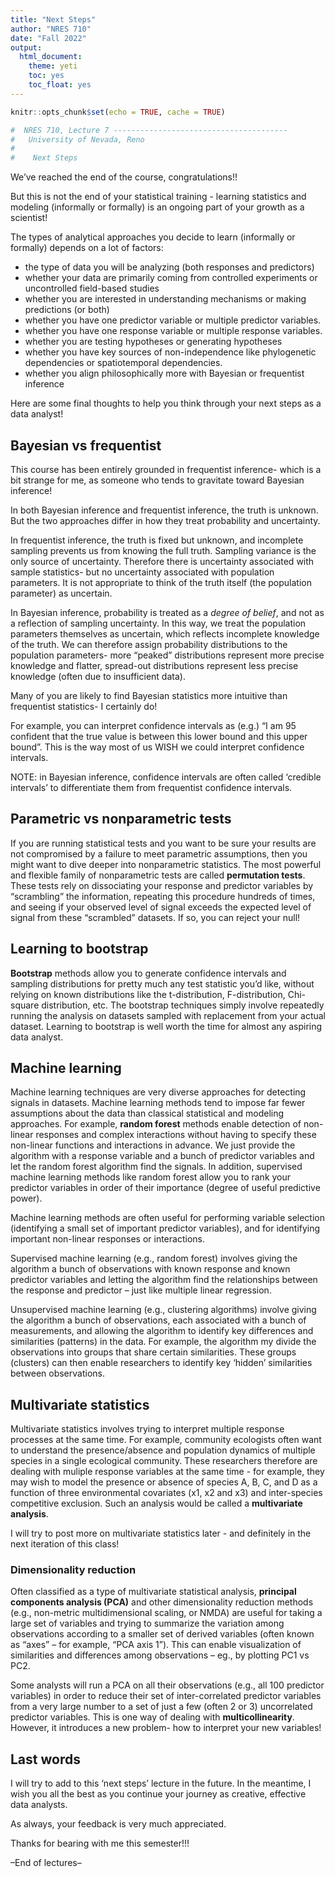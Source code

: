 ```yaml
---
title: "Next Steps"
author: "NRES 710"
date: "Fall 2022"
output: 
  html_document: 
    theme: yeti
    toc: yes
    toc_float: yes
---
```


```r

knitr::opts_chunk$set(echo = TRUE, cache = TRUE)

```

```r

#  NRES 710, Lecture 7 ---------------------------------------                             
#   University of Nevada, Reno                        
#
#    Next Steps                                   

```


We've reached the end of the course, congratulations!! 

But this is not the end of your statistical training - learning statistics and modeling (informally or formally) is an ongoing part of your growth as a scientist!

The types of analytical approaches you decide to learn (informally or formally) depends on a lot of factors: 

* the type of data you will be analyzing (both responses and predictors)
* whether your data are primarily coming from controlled experiments or uncontrolled field-based studies
* whether you are interested in understanding mechanisms or making predictions (or both)
* whether you have one predictor variable or multiple predictor variables. 
* whether you have one response variable or multiple response variables.
* whether you are testing hypotheses or generating hypotheses
* whether you have key sources of non-independence like phylogenetic dependencies or spatiotemporal dependencies. 
* whether you align philosophically more with Bayesian or frequentist inference

Here are some final thoughts to help you think through your next steps as a data analyst!

## Bayesian vs frequentist

This course has been entirely grounded in frequentist inference- which is a bit strange for me, as someone who tends to gravitate toward Bayesian inference! 

In both Bayesian inference and frequentist inference, the truth is unknown. But the two approaches differ in how they treat probability and uncertainty.  

In frequentist inference, the truth is fixed but unknown, and incomplete sampling prevents us from knowing the full truth. Sampling variance is the only source of uncertainty. Therefore there is uncertainty associated with sample statistics- but no uncertainty associated with population parameters. It is not appropriate to think of the truth itself (the population parameter) as uncertain.

In Bayesian inference, probability is treated as a *degree of belief*, and not as a reflection of sampling uncertainty. In this way, we treat the population parameters themselves as uncertain, which reflects incomplete knowledge of the truth. We can therefore assign probability distributions to the population parameters- more "peaked" distributions represent more precise knowledge and flatter, spread-out distributions represent less precise knowledge (often due to insufficient data). 

Many of you are likely to find Bayesian statistics more intuitive than frequentist statistics- I certainly do! 

For example, you can interpret confidence intervals as (e.g.) "I am 95 confident that the true value is between this lower bound and this upper bound". This is the way most of us WISH we could interpret confidence intervals.  

NOTE: in Bayesian inference, confidence intervals are often called 'credible intervals' to differentiate them from frequentist confidence intervals.

## Parametric vs nonparametric tests

If you are running statistical tests and you want to be sure your results are not compromised by a failure to meet parametric assumptions, then you might want to dive deeper into nonparametric statistics. The most powerful and flexible family of nonparametric tests are called **permutation tests**. These tests rely on dissociating your response and predictor variables by "scrambling" the information, repeating this procedure hundreds of times, and seeing if your observed level of signal exceeds the expected level of signal from these "scrambled" datasets. If so, you can reject your null!

## Learning to bootstrap

**Bootstrap** methods allow you to generate confidence intervals and sampling distributions for pretty much any test statistic you'd like, without relying on known distributions like the t-distribution, F-distribution, Chi-square distribution, etc. The bootstrap techniques simply involve repeatedly running the analysis on datasets sampled with replacement from your actual dataset. Learning to bootstrap is well worth the time for almost any aspiring data analyst. 

## Machine learning

Machine learning techniques are very diverse approaches for detecting signals in datasets. Machine learning methods tend to impose far fewer assumptions about the data than classical statistical and modeling approaches. For example, **random forest** methods enable detection of non-linear responses and complex interactions without having to specify these non-linear functions and interactions in advance. We just provide the algorithm with a response variable and a bunch of predictor variables and let the random forest algorithm find the signals. In addition, supervised machine learning methods like random forest allow you to rank your predictor variables in order of their importance (degree of useful predictive power). 

Machine learning methods are often useful for performing variable selection (identifying a small set of important predictor variables), and for identifying important non-linear responses or interactions. 

Supervised machine learning (e.g., random forest) involves giving the algorithm a bunch of observations with known response and known predictor variables and letting the algorithm find the relationships between the response and predictor -- just like multiple linear regression.

Unsupervised machine learning (e.g., clustering algorithms) involve giving the algorithm a bunch of observations, each associated with a bunch of measurements, and allowing the algorithm to identify key differences and similarities (patterns) in the data. For example, the algorithm my divide the observations into groups that share certain similarities. These groups (clusters) can then enable researchers to identify key 'hidden' similarities between observations. 

## Multivariate statistics

Multivariate statistics involves trying to interpret multiple response processes at the same time. For example, community ecologists often want to understand the presence/absence and population dynamics of multiple species in a single ecological community. These researchers therefore are dealing with muliple response variables at the same time - for example, they may wish to model the presence or absence of species A, B, C, and D as a function of three environmental covariates (x1, x2 and x3) and inter-species competitive exclusion. Such an analysis would be called a **multivariate analysis**. 

I will try to post more on multivariate statistics later - and definitely in the next iteration of this class!

### Dimensionality reduction

Often classified as a type of multivariate statistical analysis, **principal components analysis (PCA)** and other dimensionality reduction methods (e.g., non-metric multidimensional scaling, or NMDA) are useful for taking a large set of variables and trying to summarize the variation among observations according to a smaller set of derived variables (often known as "axes" -- for example, "PCA axis 1"). This can enable visualization of similarities and differences among observations -- eg., by plotting PC1 vs PC2.

Some analysts will run a PCA on all their observations (e.g., all 100 predictor variables) in order to reduce their set of inter-correlated predictor variables from a very large number to a set of just a few (often 2 or 3) uncorrelated predictor variables. This is one way of dealing with **multicollinearity**. However, it introduces a new problem- how to interpret your new variables!


## Last words

I will try to add to this 'next steps' lecture in the future. In the meantime, I wish you all the best as you continue your journey as creative, effective data analysts. 

As always, your feedback is very much appreciated. 

Thanks for bearing with me this semester!!!





--End of lectures--

















